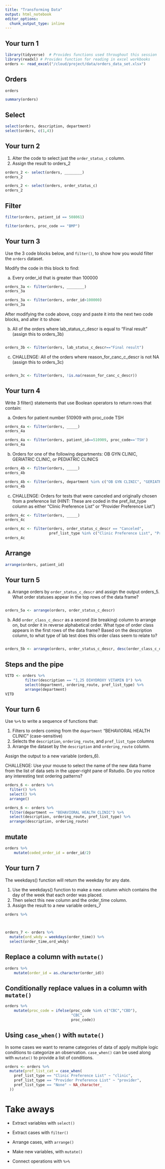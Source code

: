 ```yaml
---
title: "Transforming Data"
output: html_notebook
editor_options: 
  chunk_output_type: inline
---
```


## Your turn 1

```r
library(tidyverse)  # Provides functions used throughout this session
library(readxl) # Provides function for reading in excel workbooks
orders <- read_excel("/cloud/project/data/orders_data_set.xlsx")
```

## Orders

```r
orders
```

```r
summary(orders)
```


## Select

```r
select(orders, description, department)
select(orders, c(1,4))
```

## Your turn 2

1. Alter the code to select just the `order_status_c` column.
2. Assign the result to orders_2

```r
orders_2 <- select(orders, ________)
orders_2
```

```r
orders_2 <- select(orders, order_status_c)
orders_2
```

## Filter

```r
filter(orders, patient_id == 508061)
```

```r
filter(orders, proc_code == "BMP")
```

## Your turn 3

Use the 3 code blocks below, and `filter()`, to show how you would filter the `orders` dataset.

Modify the code in this block to find:

a. Every order_id that is greater than 100000

```r
orders_3a <- filter(orders, ________)
orders_3a
```

```r
orders_3a <- filter(orders, order_id>100000)
orders_3a
```

After modifying the code above, copy and paste it into the next two code blocks, and alter it to show:

b. All of the orders where lab_status_c_descr is equal to "Final result" (assign this to orders_3b)

```r

```

```r
orders_3b <- filter(orders, lab_status_c_descr=="Final result")
```

c. CHALLENGE: All of the orders where reason_for_canc_c_descr is not NA (assign this to orders_3c)

```r

```

```r
orders_3c <- filter(orders, !is.na(reason_for_canc_c_descr))
```

## Your turn 4

Write 3 filter() statements that use Boolean operators to return rows that contain:

a. Orders for patient number 510909 with proc_code TSH 

```r
orders_4a <- filter(orders, _____)
orders_4a
```

```r
orders_4a <- filter(orders, patient_id==510909, proc_code=='TSH')
orders_4a
```

b. Orders for one of the following departments: OB GYN CLINIC, GERIATRIC CLINIC, or PEDIATRIC CLINICS

```r
orders_4b <- filter(orders, _____)
orders_4b
```

```r
orders_4b <- filter(orders, department %in% c("OB GYN CLINIC", "GERIATRIC CLINIC", "PEDIATRIC CLINICS"))
orders_4b
```

c. CHALLENGE: Orders for tests that were canceled and originally chosen from a preference list (HINT: These are coded in the pref_list_type column as either "Clinic Preference List" or "Provider Preference List")

```r
orders_4c <- filter(orders, _____)
orders_4c
```

```r
orders_4c <- filter(orders, order_status_c_descr == "Canceled",
                    pref_list_type %in% c("Clinic Preference List", "Provider Preference List"))
orders_4c
```

## Arrange

```r
arrange(orders, patient_id)
```

## Your turn 5

a. Arrange orders by `order_status_c_descr` and assign the output orders_5. 
What order statuses appear in the top rows of the data frame?

```r

```

```r
orders_5a <- arrange(orders, order_status_c_descr)
```

b. Add `order_class_c_descr` as a second (tie breaking) column to arrange on, but order it in reverse alphabetical order. 
What type of order class appears in the first rows of the data frame? Based on the description column, to what type of lab test does this order class seem to relate to?

```r

```

```r
orders_5b <- arrange(orders, order_status_c_descr, desc(order_class_c_descr))
```


## Steps and the pipe

```r
VITD <- orders %>%
		 filter(description == "1,25 DIHYDROXY VITAMIN D") %>%
		 select(department, ordering_route, pref_list_type) %>%
		 arrange(department)
VITD
```

## Your turn 6

Use `%>%` to write a sequence of functions that: 

1. Filters to orders coming from the `department` "BEHAVIORAL HEALTH CLINIC" (case-sensitive)
2. Selects the `description`, `ordering_route`, and `pref_list_type` columns  
3. Arrange the dataset by the `description` and `ordering_route` column.

Assign the output to a new variable (orders_6).

CHALLENGE: Use your mouse to select the name of the new data frame from the list of data sets in the upper-right pane of Rstudio. Do you notice any interesting test ordering patterns?

```r
orders_6 <- orders %>% 
  filter() %>% 
  select() %>% 
  arrange()
```

```r
orders_6 <- orders %>% 
  filter(department == "BEHAVIORAL HEALTH CLINIC") %>% 
  select(description, ordering_route, pref_list_type) %>% 
  arrange(description, ordering_route)
```


## mutate

```r
orders %>%
	mutate(coded_order_id = order_id/2)
```

## Your turn 7

The weekdays() function will return the weekday for any date.

1. Use the weekdays() function to make a new column which contains the day of the week that each order was placed.
2. Then select this new column and the order_time column.
3. Assign the result to a new variable orders_7

```r
orders %>%
  
  
```

```r
orders_7 <- orders %>% 
  mutate(ord_wkdy = weekdays(order_time)) %>% 
  select(order_time,ord_wkdy)
```


## Replace a column with `mutate()`

```r
orders %>%
	mutate(order_id = as.character(order_id))
```

## Conditionally replace values in a column with `mutate()`

```r
orders %>%
	mutate(proc_code = ifelse(proc_code %in% c("CBC","CBD"), 
	                          "CBC", 
	                          proc_code)) 
```

## Using `case_when()` with `mutate()`

In some cases we want to rename categories of data of apply multiple logic conditions to categorize an observation. `case_when()` can be used along with `mutate()` to provide a list of conditions.

```r
orders <- orders %>%
  mutate(pref_list_cat = case_when(
    pref_list_type == "Clinic Preference List" ~ "clinic",
    pref_list_type == "Provider Preference List" ~ "provider",
    pref_list_type == "None" ~ NA_character_
  ))
```

# Take aways

* Extract variables with `select()`  
* Extract cases with `filter()`  
* Arrange cases, with `arrange()`  

* Make new variables, with `mutate()`  

* Connect operations with `%>%`  

